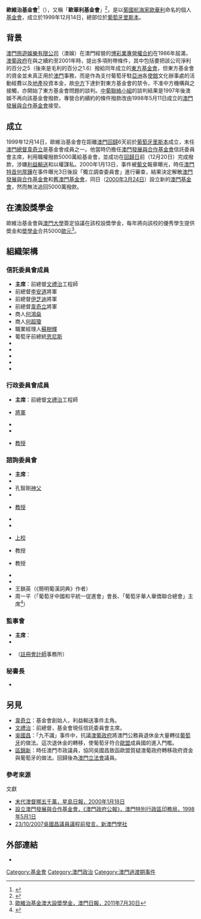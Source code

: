 '''歐維治基金會'''<ref name="fund">{{cite web|url=http://www.jorgealvares.com/conteudo.aspx?lang=pt&id_object=1268&name=20.%C2%BA-ANIVERSARIO-DA-TRANSFERENCIA-DA-ADMINISTRACAO-PORTUGUESA-DE-MACAU|title=20.º ANIVERSÁRIO DA TRANSFERÊNCIA DA ADMINISTRAÇÃO PORTUGUESA DE MACAU|publisher=歐維治基金會|year=2019年|accessdate=2020年5月20日|language=pt|archive-date=2020年1月28日|archive-url=https://web.archive.org/web/20200128065028/http://www.jorgealvares.com/conteudo.aspx?lang=pt&id_object=1268&name=20.%C2%BA-ANIVERSARIO-DA-TRANSFERENCIA-DA-ADMINISTRACAO-PORTUGUESA-DE-MACAU|dead-url=no}}</ref>（{{lang-pt|Fundação Jorge Álvares}}），又稱「'''歐華利基金會'''」<ref name="gov">{{cite web|url=https://www.gcs.gov.mo/showNews.php?DataUcn=15632|title=行政長官就獨立委員會報告會見記者|publisher=[[澳門特別行政區政府新聞局|澳門特別行政區政府新聞局]]|date=2000年3月24日|accessdate=2020年5月19日|language=zh-mo}}</ref>，是以[[葡國|葡國]][[航海家|航海家]][[歐華利|歐華利]]命名的個人[[基金會|基金會]]，成立於1999年12月14日，總部位於[[葡萄牙|葡萄牙]][[里斯本|里斯本]]。

==背景==
{{See Also|博彩專營合約|東方基金會|澳門發展與合作基金會|澳門基金會}}
[[澳門旅遊娛樂有限公司|澳門旅遊娛樂有限公司]]（澳娛）在澳門經營的[[博彩專營合約|博彩業專營權合約]]在1986年屆滿，[[澳葡政府|澳葡政府]]在與之續約至2001年時，提出多項附帶條件，其中包括要把該公司淨利的百分之5（後來是毛利的百分之1.6）撥給同年成立的[[東方基金會|東方基金會]]，但東方基金會的資金並未真正用於[[澳門|澳門]]事務，而是作為支付葡萄牙駐[[亞洲|亞洲]]各[[使館|使館]]文化辦事處的活動經費以及[[地產|地產]]投資本金，故[[中華人民共和國|中方]]下達針對東方基金會的禁令，不准中方機構與之接觸，亦開始了東方基金會問題的談判。[[中葡聯絡小組|中葡聯絡小組]]的談判結果是1997年後澳娛不再向該基金會撥款，專營合約續約的條件撥款改由1998年5月11日成立的[[澳門發展與合作基金會|澳門發展與合作基金會]]接受。

==成立==
1999年12月14日，歐維治基金會在距離[[澳門回歸|澳門回歸]]6天前於[[葡萄牙|葡萄牙]][[里斯本|里斯本]]成立，末任[[澳門總督|澳門總督]][[韋奇立|韋奇立]]是基金會成員之一。他當時仍擔任[[澳門發展與合作基金會|澳門發展與合作基金會]]信託委員會主席，利用職權撥款5000萬給基金會，並成功在[[澳門回歸|回歸日]]前（12月20日）完成撥款，涉嫌[[利益輸送|利益輸送]]和以權謀私。2000年1月13日，事件被[[葡文|葡文]]報章曝光，時任[[澳門特首|澳門特首]][[何厚鏵|何厚鏵]]在事件曝光3日後設「獨立調查委員會」進行審查，結果決定解散[[澳門發展與合作基金會|澳門發展與合作基金會]]和[[澳門基金會_(1984-2001)|舊澳門基金會]]，同日（[[2000年澳門#3月|2000年3月24日]]）設立新的[[澳門基金會|澳門基金會]]，然而無法追回5000萬撥款。

==在澳設獎學金==
歐維治基金會與[[澳門大學|澳門大學]]簽定協議在該校設奬學金，每年將向該校的優秀學生提供奬金和[[奬學金|奬學金]]合共5000[[歐元|歐元]]<ref>[http://www.macaodaily.com/html/2011-07/30/content_615938.htm 歐維治基金澳大設奬學金，澳門日報，2011年7月30日]{{dead link|date=2018年3月 |bot=InternetArchiveBot |fix-attempted=yes }}</ref>。

==組織架構==
===信託委員會成員===
*'''主席'''：前總督[[文禮治|文禮治]]工程師
*前總督[[李安道|李安道]]將軍
*前總督[[伊芝迪|伊芝迪]]將軍
*前總督[[韋奇立|韋奇立]]將軍
*商人[[何鴻燊|何鴻燊]]
*商人[[何超瓊|何超瓊]]
*職業經理人[[蘇樹輝|蘇樹輝]]
*葡萄牙前總統[[恩尼斯|恩尼斯]]
*{{lang|pt|Jorge Alberto da Conceição Hagedorn Rangel}}
*{{lang|pt|Maria Alexandra Costa Gomes}}
*{{lang|pt|Manuel Joaquim Coelho da Silva}}
*{{lang|pt|Maria Celeste Azedo Oliveira Hagatong}}
*{{lang|pt|Guilherme de Carvalho Negrão Valente}}

===行政委員會成員===
*'''主席'''：前總督[[文禮治|文禮治]]工程師
*{{lang|pt|José Eduardo Garcia Leandro}}[[將軍|將軍]]
*{{lang|pt|Maria Alexandra da Costa Gomes}}
*{{lang|pt|Guilherme de Carvalho Negrão Valente}}
*{{lang|pt|José Manuel Machado da Silva}}[[教授|教授]]

===諮詢委員會===
*'''主席'''：{{lang|pt|Jorge Alberto da Conceição Hagedorn Rangel}}
*{{lang|pt|Mestre David Fernandes de Almeida}}
*孔智剛[[神父|神父]]
*{{lang|pt|Heitor Barras Romana}} 
*{{link-pt|Júlio Pedrosa|Júlio Pedrosa|}}[[教授|教授]]
*{{lang|pt|Leonel Miranda}}
*{{lang|pt|Maria Edite da Silva}}
*{{lang|pt|Mariano Tamagnini Barbosa}}[[上校|上校]]
*{{link-pt|Mário Vieira de Carvalho|Mário Vieira de Carvalho|}}教授
*{{link-en|Narana Coissoró|Narana Coissoró|}}教授
*{{lang|pt|Pedro Catarino}}
*{{lang|pt|Pedro Roberto Xavier}}
*王鎖英（《簡明葡漢詞典》作者）
*周一平（「葡萄牙中國和平統一促進會」會長、「葡萄牙華人華僑聯合總會」主席<ref>{{cite web|url=http://gz.xinhuanet.com/2008htm/xwzx/2011-03/26/content_22378691.htm|author=黄勇|title=贵州建设"欧洲工业城"吸纳欧洲中小企业入驻|publisher=[[新华网|新华网]]|date=2011年3月26日|dead-url=yes|archive-url=https://archive.today/20120712134618/http://gz.xinhuanet.com/2008htm/xwzx/2011-03/26/content_22378691.htm|archive-date=2012年7月12日|language=zh-cn|accessdate=2020年5月20日}}</ref>）

===監事會===
*'''主席'''：{{lang|pt|Maria Celeste Azedo Oliveira Hagatong}}
*{{lang|pt|Álvaro Augusto da Rosa}}
*{{lang|pt|BDO bdc & Associados}}（[[註冊會計師|註冊會計師]]事務所）

===秘書長===
*{{lang|pt|Rui Soares Santos}}

==另見==
*[[韋奇立|韋奇立]]：基金會創始人，利益輸送事件主角。
*[[文禮治|文禮治]]：前總督，基金會現任信託委員會主席。
*[[吳國昌|吳國昌]]：「九不識」事件中，抗議[[澳葡政府|澳葡政府]]將澳門公務員退休金大量轉往[[葡萄牙|葡萄牙]]的做法。這次退休金的轉移，使葡萄牙符合[[歐盟|歐盟]]成員國的進入門檻。
*[[區錦新|區錦新]]：時任澳門市政議員，協同吳國昌致函歐盟質疑澳葡政府轉移政府資金與葡萄牙的做法。回歸後為[[澳門立法會|澳門立法會]]議員。

===參考來源===
{{reflist}}

;文獻
<div class="references-small">
*[http://www.singtao.com/archive/fullstory.asp?andor=or&year1=2000&month1=1&day1=18&year2=2000&month2=1&day2=18&category=all&id=20000118a03&keyword1=&keyword2 末代澳督挪五千萬，星島日報，2000年1月18日]
*[http://bo.io.gov.mo/bo/i/98/19/declei18_cn.asp 設立澳門發展與合作基金會，《澳門政府公報》，澳門特別行政區印務局，1998年5月1日] {{Wayback|url=http://bo.io.gov.mo/bo/i/98/19/declei18_cn.asp |date=20191111012443 }}
*[http://www.newmacau.org/legacy/mainbody.php?inner=whatnew/as0133 23/10/2007吳國昌議員議程前發言，新澳門學社]{{dead link|date=2018年3月 |bot=InternetArchiveBot |fix-attempted=yes }}
</div>

==外部連結==
*{{Official|http://www.jorgealvares.com/|歐維治基金會網站}}

{{DEFAULTSORT:O歐維治基金會}}
[[Category:基金會|Category:基金會]]
[[Category:澳門政治|Category:澳門政治]]
[[Category:澳門過渡期事件|Category:澳門過渡期事件]]